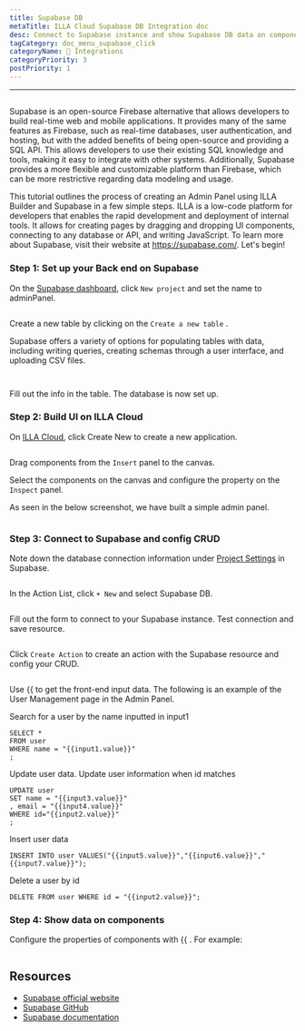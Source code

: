 ```yaml
---
title: Supabase DB
metaTitle: ILLA Cloud Supabase DB Integration doc
desc: Connect to Supabase instance and show Supabase DB data on components
tagCategory: doc_menu_supabase_click
categoryName: 🔨 Integrations
categoryPriority: 3
postPriority: 1
---
```


* * *

## <h2 hidden>Supabase DB</h2>

Supabase is an open-source Firebase alternative that allows developers to build real-time web and mobile applications. It provides many of the same features as Firebase, such as real-time databases, user authentication, and hosting, but with the added benefits of being open-source and providing a SQL API. This allows developers to use their existing SQL knowledge and tools, making it easy to integrate with other systems. Additionally, Supabase provides a more flexible and customizable platform than Firebase, which can be more restrictive regarding data modeling and usage.

This tutorial outlines the process of creating an Admin Panel using ILLA Builder and Supabase in a few simple steps. ILLA is a low-code platform for developers that enables the rapid development and deployment of internal tools. It allows for creating pages by dragging and dropping UI components, connecting to any database or API, and writing JavaScript. To learn more about Supabase, visit their website at <https://supabase.com/>. Let's begin!

### Step 1: Set up your Back end on Supabase

On the [Supabase dashboard](https://app.supabase.com/projects), click `New project` and set the name to adminPanel.

<img
  src='https://cdn.illacloud.com/official-website/img/docs/assemble/supabase1.png'
  alt=""
/>

Create a new table by clicking on the `Create a new table` .

Supabase offers a variety of options for populating tables with data, including writing queries, creating schemas through a user interface, and uploading CSV files.

<img
  src='https://cdn.illacloud.com/official-website/img/docs/assemble/supabase2.png'
  alt=""
/>

<img
  src='https://cdn.illacloud.com/official-website/img/docs/assemble/supabase3.png'
  alt=""
/>

Fill out the info in the table. The database is now set up.

### Step 2: Build UI on ILLA Cloud

On [ILLA Cloud](https://cloud.illacloud.com), click Create New to create a new application.

<img
  src='https://cdn.illacloud.com/official-website/img/docs/assemble/supabase4.png'
  alt=""
/>

Drag components from the `Insert` panel to the canvas.

Select the components on the canvas and configure the property on the `Inspect` panel.

As seen in the below screenshot, we have built a simple admin panel.

<img
  src='https://cdn.illacloud.com/official-website/img/docs/assemble/supabase5.png'
  alt=""
/>

### Step 3: Connect to Supabase and config CRUD

Note down the database connection information under [Project Settings](https://app.supabase.com/project/hdcfnsxpwwgboqomdrhp/settings/database) in Supabase.

<img
  src='https://cdn.illacloud.com/official-website/img/docs/assemble/supabase6.png'
  alt=""
/>

In the Action List, click `+ New` and select Supabase DB.

<img
  src='https://cdn.illacloud.com/official-website/img/docs/assemble/supabase7.png'
  alt=""
/>

Fill out the form to connect to your Supabase instance. Test connection and save resource.

<img
  src='https://cdn.illacloud.com/official-website/img/docs/assemble/supabase8.png'
  alt=""
/>

Click `Create Action` to create an action with the Supabase resource and config your CRUD.

<img
  src='https://cdn.illacloud.com/official-website/img/docs/assemble/supabase9.png'
  alt=""
/>

Use {{ to get the front-end input data. The following is an example of the User Management page in the Admin Panel.

Search for a user by the name inputted in input1

```
SELECT *
FROM user
WHERE name = "{{input1.value}}"
;
```

Update user data. Update user information when id matches

```
UPDATE user
SET name = "{{input3.value}}"
, email = "{{input4.value}}"
WHERE id="{{input2.value}}"
;
```

Insert user data

```
INSERT INTO user VALUES("{{input5.value}}","{{input6.value}}","{{input7.value}}");
```

Delete a user by id

```
DELETE FROM user WHERE id = "{{input2.value}}";
```

### Step 4: Show data on components

Configure the properties of components with {{ . For example:

<img
  src='https://cdn.illacloud.com/official-website/img/docs/assemble/supabase10.png'
  alt=""
/>

## Resources

-   [Supabase official website](https://supabase.com/)
-   [Supabase GitHub](https://github.com/supabase/supabase)
-   [Supabase documentation](https://supabase.com/docs)
